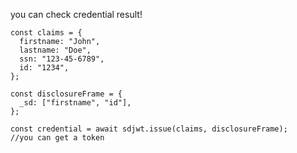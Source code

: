 you can check credential result!

```tsx
const claims = {
  firstname: "John",
  lastname: "Doe",
  ssn: "123-45-6789",
  id: "1234",
};

const disclosureFrame = {
  _sd: ["firstname", "id"],
};

const credential = await sdjwt.issue(claims, disclosureFrame);
//you can get a token
```
